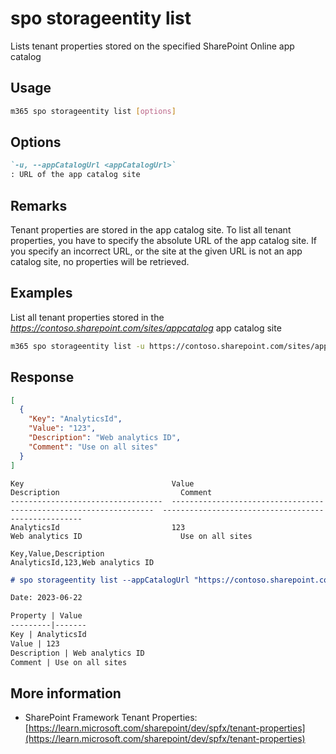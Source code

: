
# spo storageentity list

Lists tenant properties stored on the specified SharePoint Online app catalog

## Usage

```sh
m365 spo storageentity list [options]
```

## Options

```md definition-list
`-u, --appCatalogUrl <appCatalogUrl>`
: URL of the app catalog site
```

<Global />

## Remarks

Tenant properties are stored in the app catalog site. To list all tenant properties, you have to specify the absolute URL of the app catalog site. If you specify an incorrect URL, or the site at the given URL is not an app catalog site, no properties will be retrieved.

## Examples

List all tenant properties stored in the _https://contoso.sharepoint.com/sites/appcatalog_ app catalog site

```sh
m365 spo storageentity list -u https://contoso.sharepoint.com/sites/appcatalog
```

## Response

<Tabs>
  <TabItem value="JSON">

  ```json
  [
    {
      "Key": "AnalyticsId",
      "Value": "123",
      "Description": "Web analytics ID",
      "Comment": "Use on all sites"
    }
  ]
  ```

  </TabItem>
  <TabItem value="Text">

  ```text
  Key                                 Value                                                               Description                           Comment         
  ----------------------------------  ------------------------------------------------------------------  ------------------------------------  ----------------
  AnalyticsId                         123                                                                 Web analytics ID                      Use on all sites
  ```

  </TabItem>
  <TabItem value="CSV">

  ```csv
  Key,Value,Description
  AnalyticsId,123,Web analytics ID
  ```

  </TabItem>
  <TabItem value="Markdown">

  ```md
  # spo storageentity list --appCatalogUrl "https://contoso.sharepoint.com/sites/apps"

  Date: 2023-06-22

  Property | Value
  ---------|-------
  Key | AnalyticsId
  Value | 123
  Description | Web analytics ID
  Comment | Use on all sites
  ```

  </TabItem>
</Tabs>

## More information

- SharePoint Framework Tenant Properties: [https://learn.microsoft.com/sharepoint/dev/spfx/tenant-properties](https://learn.microsoft.com/sharepoint/dev/spfx/tenant-properties)

